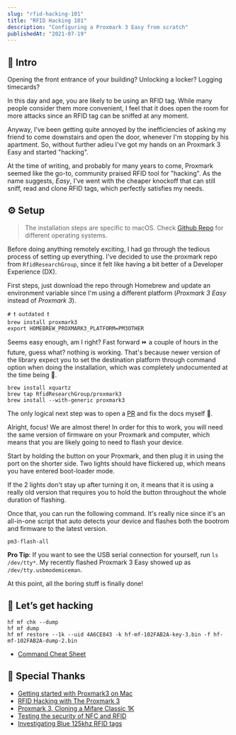 ```yaml
---
slug: "rfid-hacking-101"
title: "RFID Hacking 101"
description: "Configuring a Proxmark 3 Easy from scratch"
publishedAt: "2021-07-19"
---
```


## 📖 Intro

Opening the front entrance of your building? Unlocking a locker? Logging timecards?

In this day and age, you are likely to be using an RFID tag. While many people consider them more convenient, I feel that it does open the room for more attacks since an RFID tag can be sniffed at any moment.

Anyway, I've been getting quite annoyed by the inefficiencies of asking my friend to come downstairs and open the door, whenever I'm stopping by his apartment. So, without further adieu I've got my hands on an Proxmark 3 Easy and started "hacking".

At the time of writing, and probably for many years to come, Proxmark seemed like the go-to, community praised RFID tool for "hacking". As the name suggests, _Easy_, I've went with the cheaper knockoff that can still sniff, read and clone RFID tags, which perfectly satisfies my needs.

## ⚙️ Setup

> The installation steps are specific to macOS. Check [Github Repo](https://github.com/RfidResearchGroup/proxmark3#proxmark3-installation-and-overview) for different operating systems.

Before doing anything remotely exciting, I had go through the tedious process of setting up everything. I've decided to use the proxmark repo from `RfidResearchGroup`, since it felt like having a bit better of a Developer Experience (DX).

First steps, just download the repo through Homebrew and update an environment variable since I'm using a different platform (_Proxmark 3 Easy_ instead of _Proxmark 3_).

```shell
# ❗️ outdated ❗️
brew install proxmark3
export HOMEBREW_PROXMARK3_PLATFORM=PM3OTHER
```

Seems easy enough, am I right? Fast forward ⏩ a couple of hours in the future, guess what? nothing is working. That's because newer version of the library expect you to set the destination platform through command option when doing the installation, which was completely undocumented at the time being 😤.

```shell
brew install xquartz
brew tap RfidResearchGroup/proxmark3
brew install --with-generic proxmark3
```

The only logical next step was to open a [PR](https://github.com/RfidResearchGroup/proxmark3/pull/1327#event-4920426283) and fix the docs myself 💫.

Alright, focus! We are almost there! In order for this to work, you will need the same version of firmware on your Proxmark and computer, which means that you are likely going to need to flash your device.

Start by holding the button on your Proxmark, and then plug it in using the port on the shorter side. Two lights should have flickered up, which means you have entered boot-loader mode.

If the 2 lights don't stay up after turning it on, it means that it is using a really old version that requires you to hold the button throughout the whole duration of flashing.

Once that, you can run the following command. It's really nice since it's an all-in-one script that auto detects your device and flashes both the bootrom and firmware to the latest version.

```shell
pm3-flash-all
```

**Pro Tip**: If you want to see the USB serial connection for yourself, run `ls /dev/tty*`. My recently flashed Proxmark 3 Easy showed up as `/dev/tty.usbmodemiceman`.

At this point, all the boring stuff is finally done!

## 👾 Let’s get hacking

```shell
hf mf chk --dump
hf mf dump
hf mf restore --1k --uid 4A6CE843 -k hf-mf-102FAB2A-key-3.bin -f hf-mf-102FAB2A-dump-2.bin
```

- [Command Cheat Sheet](https://github.com/RfidResearchGroup/proxmark3/blob/master/doc/cheatsheet.md)

## 👏 Special Thanks

- [Getting started with Proxmark3 on Mac](https://forum.dangerousthings.com/t/getting-started-with-proxmark3-on-mac/10156)
- [RFID Hacking with The Proxmark 3](https://blog.kchung.co/rfid-hacking-with-the-proxmark-3/)
- [Proxmark 3, Cloning a Mifare Classic 1K](https://www.gavinjl.me/proxmark-3-cloning-a-mifare-classic-1k/)
- [Testing the security of NFC and RFID](https://blog.securityinnovation.com/testing-the-security-of-nfc-and-rfid)
- [Investigating Blue 125khz RFID tags](https://www.drassal.net/wp/index.php/2021/02/19/investigating-blue-125khz-rfid-tags-from-china-bought-off-amazon-with-a-proxmark3/)
